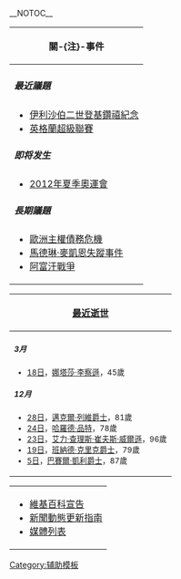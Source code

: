 __NOTOC__
{| class="infobox" width="250" style="border:2px solid #cedff2;"
|- style="font-size: 120%; background-color: #cedff2; padding-top: 5px; padding-bottom: 5px"
!關-{注}-事件
|- style="background-color: #f5faff;"
|
===== '''最近議題''' =====
* [[伊利沙伯二世登基鑽禧紀念|伊利沙伯二世登基鑽禧紀念]]
* [[2011年至2012年英格蘭超級聯賽|英格蘭超級聯賽]]

===== '''即将发生''' =====
* [[2012年夏季奥林匹克运动会|2012年夏季奧運會]]

===== '''長期議題''' =====
*[[歐洲主權債務危機|歐洲主權債務危機]]
*[[馬德琳·麥凱恩失蹤事件|馬德琳·麥凱恩失蹤事件]]
*[[阿富汗戰爭_(2001年)|阿富汗戰爭]]

|} 
{| class="infobox" width="250" style="border:2px solid #cedff2;"
|- style="font-size: 120%; background-color: #cedff2; padding-top: 5px; padding-bottom: 5px"
!'''[[逝世公告|最近逝世]]'''
|- style="background-color: #f5faff;"
|

<small>

===== 3月 =====
* [[3月18日|18日]]，[[娜塔莎·李察遜|娜塔莎·李察遜]]，45歲

===== 12月 =====
*[[12月28日|28日]]，[[邁克爾·列維|邁克爾·列維爵士]]，81歲
*[[12月24日|24日]]，[[哈羅德·品特|哈羅德·品特]]，78歲
*[[12月23日|23日]]，[[艾力·查理斯·崔夫斯·威爾遜|艾力·查理斯·崔夫斯·威爾遜]]，96歲
*[[12月19日|19日]]，[[班納德·克里克|班納德·克里克爵士]]，79歲
*[[12月5日|5日]]，[[巴賽爾·凱利|巴賽爾·凱利爵士]]，87歲
|}

</small>
{|class="infobox" width="250" style="border:2px solid #cedff2;"
|-style="margin:0px; padding:2px 0px; width:100%; background-color:white"
|
*[[Wikipedia:宣告|維基百科宣告]]
*[[Wikipedia:新闻动态更新指南|新聞動態更新指南]]
*[[Wikipedia:媒體列表|媒體列表]]
|}<noinclude>[[Category:辅助模板|Category:辅助模板]]</noinclude>